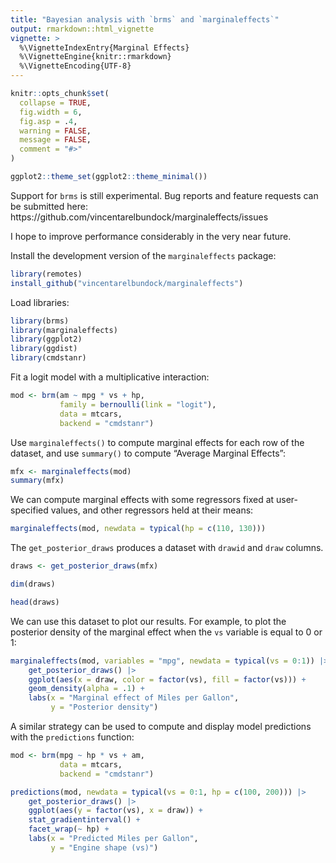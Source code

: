 ```yaml
---
title: "Bayesian analysis with `brms` and `marginaleffects`"
output: rmarkdown::html_vignette
vignette: >
  %\VignetteIndexEntry{Marginal Effects}
  %\VignetteEngine{knitr::rmarkdown}
  %\VignetteEncoding{UTF-8}
---
```


```r
knitr::opts_chunk$set(
  collapse = TRUE,
  fig.width = 6,
  fig.asp = .4,
  warning = FALSE,
  message = FALSE,
  comment = "#>"
)

ggplot2::theme_set(ggplot2::theme_minimal())
```

Support for `brms` is still experimental. Bug reports and feature requests can be submitted here: https://github.com/vincentarelbundock/marginaleffects/issues

I hope to improve performance considerably in the very near future.

Install the development version of the `marginaleffects` package:

```r
library(remotes)
install_github("vincentarelbundock/marginaleffects")
```

Load libraries:

```r
library(brms)
library(marginaleffects)
library(ggplot2)
library(ggdist)
library(cmdstanr)
```

Fit a logit model with a multiplicative interaction:

```r
mod <- brm(am ~ mpg * vs + hp,
           family = bernoulli(link = "logit"), 
           data = mtcars,
           backend = "cmdstanr")
```

Use `marginaleffects()` to compute marginal effects for each row of the dataset, and use `summary()` to compute "Average Marginal Effects": 

```r
mfx <- marginaleffects(mod)
summary(mfx)
```

We can compute marginal effects with some regressors fixed at user-specified values, and other regressors held at their means:

```r
marginaleffects(mod, newdata = typical(hp = c(110, 130)))
```

The `get_posterior_draws` produces a dataset with `drawid` and `draw` columns.

```r
draws <- get_posterior_draws(mfx)

dim(draws)

head(draws)
```

We can use this dataset to plot our results. For example, to plot the posterior density of the marginal effect when the `vs` variable is equal to 0 or 1:

```r
marginaleffects(mod, variables = "mpg", newdata = typical(vs = 0:1)) |>
    get_posterior_draws() |>
    ggplot(aes(x = draw, color = factor(vs), fill = factor(vs))) +
    geom_density(alpha = .1) +
    labs(x = "Marginal effect of Miles per Gallon",
         y = "Posterior density")
```


A similar strategy can be used to compute and display model predictions with the `predictions` function:

```r
mod <- brm(mpg ~ hp * vs + am,
           data = mtcars,
           backend = "cmdstanr")
```

```r
predictions(mod, newdata = typical(vs = 0:1, hp = c(100, 200))) |>
    get_posterior_draws() |>
    ggplot(aes(y = factor(vs), x = draw)) +
    stat_gradientinterval() +
    facet_wrap(~ hp) +
    labs(x = "Predicted Miles per Gallon",
         y = "Engine shape (vs)")
```
